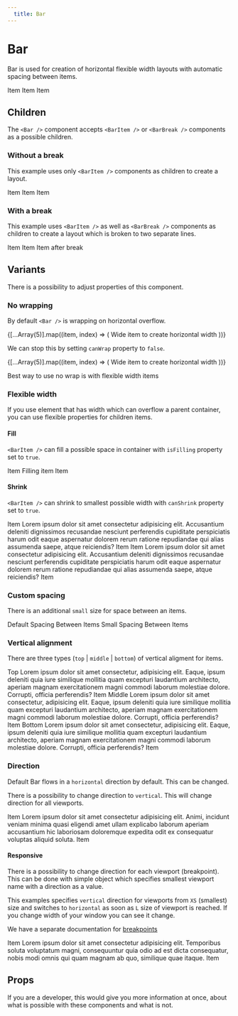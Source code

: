 ```yaml
---
  title: Bar
---
```



# Bar

Bar is used for creation of horizontal flexible width layouts with automatic 
spacing between items.

<Bar>
  <BarItem>
    <Rectangle>Item</Rectangle>
  </BarItem>
  <BarItem>
    <Rectangle>Item</Rectangle>
  </BarItem>
  <BarItem>
    <Rectangle>Item</Rectangle>
  </BarItem>
</Bar>

## Children

The `<Bar />` component accepts `<BarItem />` or `<BarBreak />` components as 
a possible children.

### Without a break

This example uses only `<BarItem />` components as children to create a layout.

<Preview>
  <Bar>
    <BarItem>
      <Rectangle>Item</Rectangle>
    </BarItem>
    <BarItem>
      <Rectangle>Item</Rectangle>
    </BarItem>
    <BarItem>
      <Rectangle>Item</Rectangle>
    </BarItem>
  </Bar>
</Preview>

### With a break

This example uses `<BarItem />` as well as `<BarBreak />` components as children 
to create a layout which is broken to two separate lines.

<Preview>
  <Bar>
    <BarItem>
      <Rectangle>Item</Rectangle>
    </BarItem>
    <BarItem>
      <Rectangle>Item</Rectangle>
    </BarItem>
    <BarBreak />
    <BarItem>
      <Rectangle>Item after break</Rectangle>
    </BarItem>
  </Bar>
</Preview>

## Variants

There is a possibility to adjust properties of this component.

### No wrapping

By default `<Bar />` is wrapping on horizontal overflow. 

<Bar>
  {[...Array(5)].map((item, index) => (
    <BarItem key={index.toString()}>
      <Rectangle>Wide item to create horizontal width</Rectangle>
    </BarItem>
  ))}
</Bar>

We can stop this by setting `canWrap` property to `false`.

<Preview>
  <Bar canWrap={false}>
    {[...Array(5)].map((item, index) => (
      <BarItem key={index.toString()}>
        <Rectangle>Wide item to create horizontal width</Rectangle>
      </BarItem>
    ))}
  </Bar>
</Preview>

Best way to use no wrap is with flexible width items

### Flexible width

If you use element that has width which can overflow a parent container, you 
can use flexible properties for children items. 

#### Fill

`<BarItem />` can fill a possible space in container with `isFilling` property set to `true`.

<Preview>
  <Bar>
    <BarItem>
      <Rectangle>Item</Rectangle>
    </BarItem>
    <BarItem isFilling>
      <Rectangle>Filling item</Rectangle>
    </BarItem>
    <BarItem>
      <Rectangle>Item</Rectangle>
    </BarItem>
  </Bar>
</Preview>

#### Shrink

`<BarItem />` can shrink to smallest possible width with `canShrink` property set to `true`.

<Preview>
  <Bar canWrap={false}>
    <BarItem>
      <Rectangle>Item</Rectangle>
    </BarItem>
    <BarItem>
      <Rectangle>Lorem ipsum dolor sit amet consectetur adipisicing elit. Accusantium deleniti dignissimos recusandae nesciunt perferendis cupiditate perspiciatis harum odit eaque aspernatur dolorem rerum ratione repudiandae qui alias assumenda saepe, atque reiciendis?</Rectangle>
    </BarItem>
    <BarItem>
      <Rectangle>Item</Rectangle>
    </BarItem>
  </Bar>
</Preview>

<Preview>
  <Bar canWrap={false}>
    <BarItem>
      <Rectangle>Item</Rectangle>
    </BarItem>
    <BarItem canShrink>
      <Rectangle>Lorem ipsum dolor sit amet consectetur adipisicing elit. Accusantium deleniti dignissimos recusandae nesciunt perferendis cupiditate perspiciatis harum odit eaque aspernatur dolorem rerum ratione repudiandae qui alias assumenda saepe, atque reiciendis?</Rectangle>
    </BarItem>
    <BarItem>
      <Rectangle>Item</Rectangle>
    </BarItem>
  </Bar>
</Preview>

### Custom spacing

There is an additional `small` size for space between an items.

<Preview>
  <Bar>
    <BarItem>
      <Rectangle>Default</Rectangle>
    </BarItem>
    <BarItem>
      <Rectangle>Spacing</Rectangle>
    </BarItem>
    <BarItem>
      <Rectangle>Between</Rectangle>
    </BarItem>
    <BarItem>
      <Rectangle>Items</Rectangle>
    </BarItem>
  </Bar>
  <Bar space="small">
    <BarItem>
      <Rectangle>Small</Rectangle>
    </BarItem>
    <BarItem>
      <Rectangle>Spacing</Rectangle>
    </BarItem>
    <BarItem>
      <Rectangle>Between</Rectangle>
    </BarItem>
    <BarItem>
      <Rectangle>Items</Rectangle>
    </BarItem>
  </Bar>
</Preview>

### Vertical alignment

There are three types (`top` | `middle` | `bottom`) of vertical aligment for items. 

<Preview>
  <Bar align="top">
    <BarItem>
      <Rectangle>Top</Rectangle>
    </BarItem>
    <BarItem isFilling>
      <Rectangle> Lorem ipsum dolor sit amet consectetur, adipisicing elit. Eaque, ipsum deleniti quia iure similique mollitia quam excepturi laudantium architecto, aperiam magnam exercitationem magni commodi laborum molestiae dolore. Corrupti, officia perferendis?</Rectangle>
    </BarItem>
    <BarItem>
      <Rectangle>Item</Rectangle>
    </BarItem>
  </Bar>
  <Bar align="middle">
    <BarItem>
      <Rectangle>Middle</Rectangle>
    </BarItem>
    <BarItem isFilling>
      <Rectangle>Lorem ipsum dolor sit amet consectetur, adipisicing elit. Eaque, ipsum deleniti quia iure similique mollitia quam excepturi laudantium architecto, aperiam magnam exercitationem magni commodi laborum molestiae dolore. Corrupti, officia perferendis?</Rectangle>
    </BarItem>
    <BarItem>
      <Rectangle>Item</Rectangle>
    </BarItem>
  </Bar>
  <Bar align="bottom">
    <BarItem>
      <Rectangle>Bottom</Rectangle>
    </BarItem>
    <BarItem isFilling>
      <Rectangle>Lorem ipsum dolor sit amet consectetur, adipisicing elit. Eaque, ipsum deleniti quia iure similique mollitia quam excepturi laudantium architecto, aperiam magnam exercitationem magni commodi laborum molestiae dolore. Corrupti, officia perferendis?</Rectangle>
    </BarItem>
    <BarItem>
      <Rectangle>Item</Rectangle>
    </BarItem>
  </Bar>
</Preview>

### Direction

Default Bar flows in a `horizontal` direction by default. This can be changed.

There is a possibility to change direction to `vertical`. This will change 
direction for all viewports. 

<Preview>
  <Bar direction="vertical">
    <BarItem>
      <Rectangle>Item</Rectangle>
    </BarItem>
    <BarItem isFilling>
      <Rectangle tag="p">Lorem ipsum dolor sit amet consectetur adipisicing elit. Animi, incidunt veniam minima quasi eligendi amet ullam explicabo laborum aperiam accusantium hic laboriosam doloremque expedita odit ex consequatur voluptas aliquid soluta.</Rectangle>
    </BarItem>
    <BarItem>
      <Rectangle>Item</Rectangle>
    </BarItem>
  </Bar>
</Preview>

#### Responsive

There is a possibility to change direction for each viewport (breakpoint). 
This can be done with simple object which specifies smallest viewport name with 
a direction as a value.

This examples specifies `vertical` direction for viewports from `XS` (smallest) 
size and switches to `horizontal` as soon as `L` size of viewport is reached. If 
you change width of your window you can see it change.

We have a separate documentation for [breakpoints](/utilities/breakpoints)

<Preview>
  <Bar direction={{ xs: "vertical", l: "horizontal" }}>
    <BarItem>
      <Rectangle>Item</Rectangle>
    </BarItem>
    <BarItem isFilling>
      <Rectangle>Lorem ipsum dolor sit amet consectetur adipisicing elit. Temporibus soluta voluptatum magni, consequuntur quia odio ad est dicta consequatur, nobis modi omnis qui quam magnam ab quo, similique quae itaque.</Rectangle>
    </BarItem>
    <BarItem>
      <Rectangle>Item</Rectangle>
    </BarItem>
  </Bar>
</Preview>

## Props

If you are a developer, this would give you more information at once, about what 
is possible with these components and what is not.

<Props component={Bar} />
<Props component={BarItem} />
<Props component={BarBreak} />
